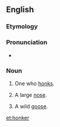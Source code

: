 ==English==

===Etymology===
{{suffix|honk|er}}

===Pronunciation===
* {{rhymes|ɒŋkə(r)}}

===Noun===
{{en-noun}}

#One who [[honk]]s.
#{{informal}} A large [[nose]].
#{{informal}} A wild [[goose]].

[[et:honker]]